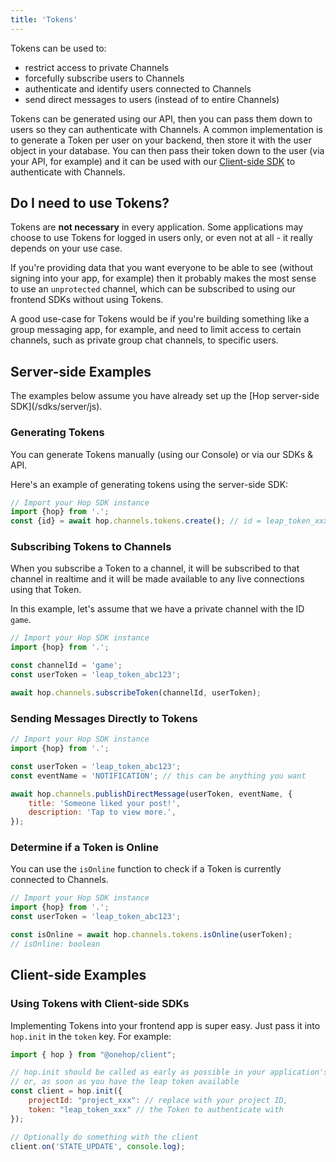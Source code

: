 ```yaml
---
title: 'Tokens'
---
```


Tokens can be used to:

- restrict access to private Channels
- forcefully subscribe users to Channels
- authenticate and identify users connected to Channels
- send direct messages to users (instead of to entire Channels)

Tokens can be generated using our API, then you can pass them down to users so
they can authenticate with Channels. A common implementation is to generate a
Token per user on your backend, then store it with the user object in your
database. You can then pass their token down to the user (via your API, for
example) and it can be used with our
[Client-side SDK](./tokens#using-tokens-with-client-side-sdks) to
authenticate with Channels.

## Do I need to use Tokens?

Tokens are **not necessary** in every application. Some applications may choose
to use Tokens for logged in users only, or even not at all - it really depends
on your use case.

If you're providing data that you want everyone to be able to see (without
signing into your app, for example) then it probably makes the most sense to use
an `unprotected` channel, which can be subscribed to using our frontend SDKs
without using Tokens.

A good use-case for Tokens would be if you're building something like a group
messaging app, for example, and need to limit access to certain channels, such
as private group chat channels, to specific users.

## Server-side Examples

<Note>
	The examples below assume you have already set up the [Hop server-side
	SDK](/sdks/server/js).
</Note>

### Generating Tokens

You can generate Tokens manually (using our Console) or via our SDKs & API.

Here's an example of generating tokens using the server-side SDK:

```js create-token.js
// Import your Hop SDK instance
import {hop} from '.';
const {id} = await hop.channels.tokens.create(); // id = leap_token_xxx - you can now store and pass this token to clients
```

### Subscribing Tokens to Channels

When you subscribe a Token to a channel, it will be subscribed to that channel
in realtime and it will be made available to any live connections using that
Token.

In this example, let's assume that we have a private channel with the ID `game`.

```js subscribe-token.js
// Import your Hop SDK instance
import {hop} from '.';

const channelId = 'game';
const userToken = 'leap_token_abc123';

await hop.channels.subscribeToken(channelId, userToken);
```

### Sending Messages Directly to Tokens

```js send-message-to-token.js
// Import your Hop SDK instance
import {hop} from '.';

const userToken = 'leap_token_abc123';
const eventName = 'NOTIFICATION'; // this can be anything you want

await hop.channels.publishDirectMessage(userToken, eventName, {
	title: 'Someone liked your post!',
	description: 'Tap to view more.',
});
```

### Determine if a Token is Online

You can use the `isOnline` function to check if a Token is currently connected
to Channels.

```js is-token-online.js
// Import your Hop SDK instance
import {hop} from '.';
const userToken = 'leap_token_abc123';

const isOnline = await hop.channels.tokens.isOnline(userToken);
// isOnline: boolean
```

## Client-side Examples

### Using Tokens with Client-side SDKs

Implementing Tokens into your frontend app is super easy. Just pass it into
`hop.init` in the `token` key. For example:

```js index.js
import { hop } from "@onehop/client";

// hop.init should be called as early as possible in your application's lifecycle
// or, as soon as you have the leap token available
const client = hop.init({
	projectId: "project_xxx": // replace with your project ID,
	token: "leap_token_xxx" // the Token to authenticate with
});

// Optionally do something with the client
client.on('STATE_UPDATE', console.log);
```
